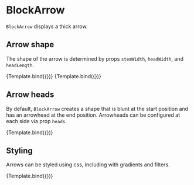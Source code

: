 
<Meta title="Addons/Annotation/Flowchart/BlockArrow" />

# BlockArrow


`BlockArrow` displays a thick arrow.

<ArgsTable of={BlockArrow} />

## Arrow shape

The shape of the arrow is determined by props `stemWidth`, `headWidth`, and `headLength`.

<Canvas>
    <Story
        name="narrow"
        args={{
            start: [50, 160],
            end: [200, 60],
            units: 'absolute',
            stemWidth: 10,
            headWidth: 30,
            headLength: 40,
            style: { fillOpacity: 1 },
        }}
        component={BlockArrow}
        decorators={[ChartDecorator]}
    >
        {Template.bind({})}
    </Story>
    <Story
        name="wide"
        args={{
            start: [50, 160],
            end: [200, 60],
            units: 'absolute',
            stemWidth: 40,
            headWidth: 60,
            headLength: 20,
            style: { fillOpacity: 1 },
        }}
        component={BlockArrow}
        decorators={[ChartDecorator]}
    >
        {Template.bind({})}
    </Story>
</Canvas>

## Arrow heads

By default, `BlockArrow` creates a shape that is blunt at the start position and has an arrowhead at the end position.
Arrowheads can be configured at each side via prop `heads`.

<Canvas>
    <Story
        name="double sided"
        args={{
            start: [50, 160],
            end: [200, 60],
            units: 'absolute',
            heads: [true, true],
            style: { fillOpacity: 1 },
        }}
        component={BlockArrow}
        decorators={[ChartDecorator]}
    >
        {Template.bind({})}
    </Story>
</Canvas>

## Styling

Arrows can be styled using css, including with gradients and filters.

<Canvas>
    <Story
        name="css style"
        args={{
            start: [50, 160],
            end: [200, 60],
            units: 'absolute',
            stemWidth: 12,
            style: { strokeWidth: 2, stroke: '#dd0000', fill: '#dd7777', fillOpacity: 1 },
        }}
        component={BlockArrow}
        decorators={[ChartDecorator]}
    >
        {Template.bind({})}
    </Story>
    <Story name="gradient">
        <Chart size={[400, 300]} padding={[40, 40, 40, 40]} style={{ display: 'inline-block' }}>
            <defs>
                <LinearGradient
                    id="arrow-gradient"
                    start={[0, 1]}
                    end={[1, 0.333]}
                    stops={['#dd000000', '#dd0000ff']}
                    offsets={[0.05, 0.4]}
                />
            </defs>
            <Surface variant={'inner'} />
            <BlockArrow
                stemWidth={12}
                start={[50, 160]}
                end={[200, 60]}
                units={'absolute'}
                style={{ fill: 'url(#arrow-gradient)', strokeWidth: 0, fillOpacity: 1 }}
            />
        </Chart>
    </Story>
    <Story name="filter">
        <Chart size={[400, 300]} padding={[40, 40, 40, 40]} style={{ display: 'inline-block' }}>
            <InsetShadowFilter id={'arrow-shadow'} blurStdDeviation={6} floodOpacity={0.95} />
            <Surface variant={'inner'} />
            <BlockArrow
                stemWidth={32}
                headWidth={16}
                start={[50, 160]}
                end={[200, 60]}
                units={'absolute'}
                style={{
                    fill: '#dd0000',
                    fillOpacity: 1,
                    filter: 'url(#arrow-shadow)',
                    strokeWidth: 0,
                }}
            />
        </Chart>
    </Story>
</Canvas>
